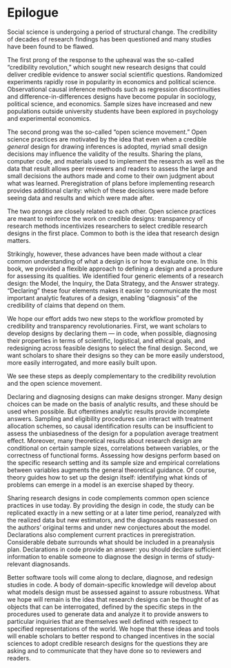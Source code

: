 # Epilogue

Social science is undergoing a period of structural change. The credibility of decades of research findings has been questioned and many studies have been found to be flawed.  

The first prong of the response to the upheaval was the so-called "credibility revolution," which sought new research designs that could deliver credible evidence to answer social scientific questions. Randomized experiments rapidly rose in popularity in economics and political science. Observational causal inference methods such as regression discontinuities and difference-in-differences designs have become popular in sociology, political science, and economics. Sample sizes have increased and new populations outside university students have been explored in psychology and experimental economics. 

The second prong was the so-called "open science movement." Open science practices are motivated by the idea that even when a credible *general* design for drawing inferences is adopted, myriad small design decisions may influence the validity of the results. Sharing the plans, computer code, and materials used to implement the research as well as the data that result allows peer reviewers and readers to assess the large and small decisions the authors made and come to their own judgment about what was learned. Preregistration of plans before implementing research provides additional clarity: which of these decisions were made before seeing data and results and which were made after. 

The two prongs are closely related to each other. Open science practices are meant to reinforce the work on credible designs: transparency of research methods incentivizes researchers to select credible research designs in the first place. Common to both is the idea that research design matters. 

Strikingly, however, these advances have been made without a clear common understanding of what a design is or how to evaluate one. In this book, we provided a flexible approach to defining a design and a procedure for assessing its qualities. We identified four generic elements of a research design: the Model, the Inquiry, the Data Strategy, and the Answer strategy. "Declaring" these four elements makes it easier to communicate the most important analytic features of a design, enabling "diagnosis" of the credibility of claims that depend on them. 

We hope our effort adds two new steps to the workflow promoted by credibility and transparency revolutionaries. First, we want scholars to develop designs by declaring them --- in code, when possible, diagnosing their properties in terms of scientific, logistical, and ethical goals, and redesigning across feasible designs to select the final design. Second, we want scholars to share their designs so they can be more easily understood, more easily interrogated, and more easily built upon.

We see these steps as deeply complementary to the credibility revolution and the open science movement. 

Declaring and diagnosing designs can make designs stronger. Many design choices can be made on the basis of analytic results, and these should be used when possible. But oftentimes analytic results provide incomplete answers. Sampling and eligibility procedures can interact with treatment allocation schemes, so causal identification results can be insufficient to assess the unbiasedness of the design for a population average treatment effect. Moreover, many theoretical results about research design are conditional on certain sample sizes, correlations between variables, or the correctness of functional forms. Assessing how designs perform based on the specific research setting and its sample size and empirical correlations between variables augments the general theoretical guidance. Of course, theory guides how to set up the design itself: identifying what kinds of problems can emerge in a model is an exercise shaped by theory.

Sharing research designs in code complements common open science practices in use today. By providing the design in code, the study can be replicated exactly in a new setting or at a later time period, reanalyzed with the realized data but new estimators, and the diagnosands reassessed on the authors' original terms and under new conjectures about the model. Declarations also complement current practices in preregistration. Considerable debate surrounds what should be included in a preanalysis plan. Declarations in code provide an answer: you should declare sufficient information to enable someone to diagnose the design in terms of study-relevant diagnosands. 

Better software tools will come along to declare, diagnose, and redesign studies in code. A body of domain-specific knowledge will develop about what models design must be assessed against to assure robustness. What we hope will remain is the idea that research designs can be thought of as objects that can be interrogated, defined by the specific steps in the procedures used to generate data and analyze it to provide answers to particular inquiries that are themselves well defined with respect to specified representations of the world. We hope that these ideas and tools will enable scholars to better respond to changed incentives in the social sciences to adopt credible research designs for the questions they are asking and to communicate that they have done so to reviewers and readers.
